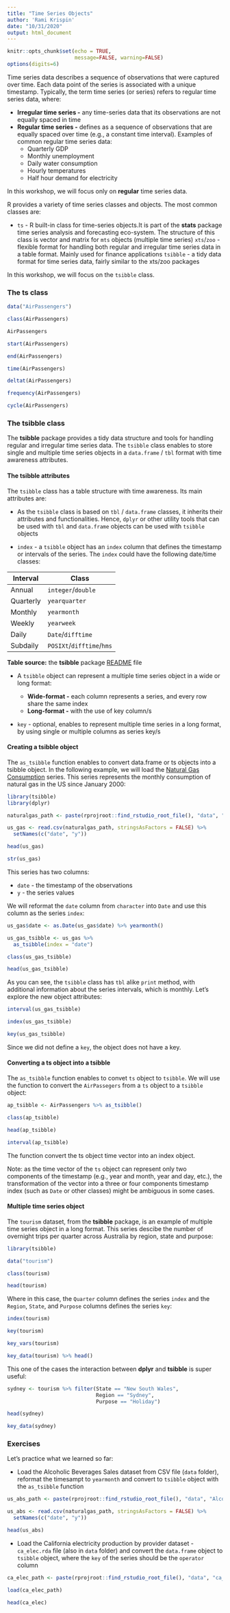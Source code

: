 ```yaml
---
title: "Time Series Objects"
author: 'Rami Krispin'
date: "10/31/2020"
output: html_document
---
```


```r

knitr::opts_chunk$set(echo = TRUE,
                      message=FALSE, warning=FALSE)
options(digits=6)
```

Time series data describes a sequence of observations that were captured over time. Each data point of the series is associated with a unique timestamp. Typically, the term time series (or series) refers to regular time series data, where:

* **Irregular time series -** any time-series data that its observations are not equally spaced in time
* **Regular time series -** defines as a sequence of observations that are equally spaced over time (e.g., a constant time interval). Examples of common regular time series data: 
    * Quarterly GDP 
    * Monthly unemployment
    * Daily water consumption 
    * Hourly temperatures
    * Half hour demand for electricity 

In this workshop, we will focus only on **regular** time series data.

R provides a variety of time series classes and objects. The most common classes are:

* `ts` - R built-in class for time-series objects.It is part of the **stats** package time series analysis and forecasting eco-system. The structure of this class is vector and matrix for `mts` objects (multiple time series)
`xts`/`zoo` - flexible format for handling both regular and irregular time series data in a table format. Mainly used for finance applications
 `tsibble` - a tidy data format for time series data, fairly similar to the xts/zoo packages
 
In this workshop, we will focus on the `tsibble` class.

### The ts class

```r


data("AirPassengers")

class(AirPassengers)

AirPassengers
```

```r
start(AirPassengers)

end(AirPassengers)

time(AirPassengers)

deltat(AirPassengers)

frequency(AirPassengers)

cycle(AirPassengers)
```

### The tsibble class

The **tsibble** package provides a tidy data structure and tools for handling regular and irregular time series data. The `tsibble` class enables to store single and multiple time series objects in a `data.frame` / `tbl` format with time  awareness attributes.

#### The tsibble attributes

The `tsibble` class has a table structure with time awareness. Its main attributes are:

* As the `tsibble` class is based on `tbl` / `data.frame` classes, it inherits their attributes and functionalities. Hence, `dplyr` or other utility tools that can be used with `tbl` and `data.frame` objects can be used with `tsibble` objects

* `index` - a `tsibble` object has an `index` column that defines the timestamp or intervals of the series. The `index` could have the following date/time classes:

| **Interval** | **Class**                 |
|--------------|---------------------------|
| Annual       | `integer`/`double`        |
| Quarterly    | `yearquarter`             |
| Monthly      | `yearmonth`               |
| Weekly       | `yearweek`                |
| Daily        | `Date`/`difftime`         |
| Subdaily     | `POSIXt`/`difftime`/`hms` |


**Table source:** the **tsibble** package [README](https://github.com/tidyverts/tsibble/blob/master/README.md) file

* A `tsibble` object can represent a multiple time series object in a wide or long format:

  * **Wide-format -**  each column represents a series, and every row share the same index
  * **Long-format -** with the use of key column/s

* `key` - optional, enables to represent multiple time series in a long format, by using single or multiple columns as series key/s


#### Creating a tsibble object

The `as_tsibble` function enables to convert data.frame or ts objects into a tsibble object. In the following example, we will load the [Natural Gas Consumption](https://fred.stlouisfed.org/series/NATURALGAS) series. This series represents the monthly consumption of natural gas in the US since January 2000:

```r
library(tsibble)
library(dplyr)

naturalgas_path <- paste(rprojroot::find_rstudio_root_file(), "data", "NATURALGAS.csv", sep = "/")

us_gas <- read.csv(naturalgas_path, stringsAsFactors = FALSE) %>%
  setNames(c("date", "y")) 

head(us_gas)

str(us_gas)

```

This series has two columns:

* `date` - the timestamp of the observations
* `y` - the series values

We will reformat the `date` column from `character` into `Date` and use this column as the series `index`:

```r
us_gas$date <- as.Date(us_gas$date) %>% yearmonth()

us_gas_tsibble <- us_gas %>% 
  as_tsibble(index = "date")

class(us_gas_tsibble)

head(us_gas_tsibble)
```
As you can see, the `tsibble` class has `tbl` alike `print` method, with additional information about the series intervals, which is monthly. Let's explore the new object attributes:

```r
interval(us_gas_tsibble)

index(us_gas_tsibble)

key(us_gas_tsibble)
```

Since we did not define a `key`, the object does not have a key.


#### Converting a ts object into a tsibble

The `as_tsibble` function enables to convet `ts` object to `tsibble`. We will use the function to convert the `AirPassegers` from a `ts` object to a `tsibble` object:

```r
ap_tsibble <- AirPassengers %>% as_tsibble()

class(ap_tsibble)

head(ap_tsibble)

interval(ap_tsibble)
```

The function convert the ts object time vector into an index object. 

Note: as the time vector of the `ts` object can represent only two components of the timestamp (e.g., year and month, year and day, etc.), the transformation of the vector into a three or four components timestamp index (such as `Date` or other classes) might be ambiguous in some cases. 


#### Multiple time series object

The `tourism` dataset, from the **tsibble** package, is an example of multiple time series object in a long format. This series descibe the number of overnight trips per quarter across Australia by region, state and purpose: 

```r
library(tsibble)

data("tourism")

class(tourism)

head(tourism)
```

Where in this case, the `Quarter` column defines the series `index` and the `Region`, `State`, and `Purpose` columns defines the series `key`:

```r
index(tourism)

key(tourism)

key_vars(tourism)

key_data(tourism) %>% head()
```

This one of the cases the interaction between **dplyr** and **tsibble** is super useful:

```r
sydney <- tourism %>% filter(State == "New South Wales",
                             Region == "Sydney",
                             Purpose == "Holiday")

head(sydney)

key_data(sydney)
```



### Exercises

Let's practice what we learned so far:

* Load the Alcoholic Beverages Sales dataset from CSV file (`data` folder), reformat the timesampt to `yearmonth` and convert to `tsibble` object with the `as_tsibble` function

```r
us_abs_path <- paste(rprojroot::find_rstudio_root_file(), "data", "Alcoholic Beverages Sales.csv", sep = "/")

us_abs <- read.csv(naturalgas_path, stringsAsFactors = FALSE) %>%
  setNames(c("date", "y")) 

head(us_abs)
```



* Load the California electricity production by provider dataset - `ca_elec.rda` file (also in `data` folder) and convert the `data.frame` object to `tsibble` object, where the `key` of the series should be the `operator` column

```r
ca_elec_path <- paste(rprojroot::find_rstudio_root_file(), "data", "ca_elec.rda", sep = "/")

load(ca_elec_path)

head(ca_elec)
```




